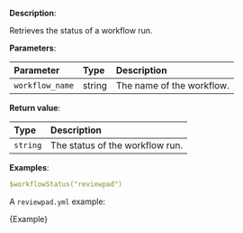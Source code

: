 
**Description**:

Retrieves the status of a workflow run.

**Parameters**:

| Parameter       | Type   | Description               |
| :-------------- | :----- | :------------------------ |
| `workflow_name` | string | The name of the workflow. |

**Return value**:

| Type     | Description                     |
| :------- | :------------------------------ |
| `string` | The status of the workflow run. |

**Examples**:

```yml
$workflowStatus("reviewpad")
```

A `reviewpad.yml` example:

<CodeBlock language="yml">{Example}</CodeBlock>
